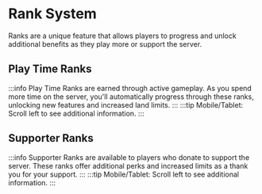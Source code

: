 ﻿---
sidebar_position: 2
---



# Rank System

Ranks are a unique feature that allows players to progress and unlock additional benefits as they play more or support the server.

## Play Time Ranks

:::info
Play Time Ranks are earned through active gameplay. As you spend more time on the server, you'll automatically progress through these ranks, unlocking new features and increased land limits.
:::
:::tip
Mobile/Tablet: Scroll left to see additional information.
:::
<RankCard lang="en" />

## Supporter Ranks

:::info
Supporter Ranks are available to players who donate to support the server. These ranks offer additional perks and increased limits as a thank you for your support.
:::
:::tip
Mobile/Tablet: Scroll left to see additional information.
:::
<RankCard lang="en" type="sup" />
